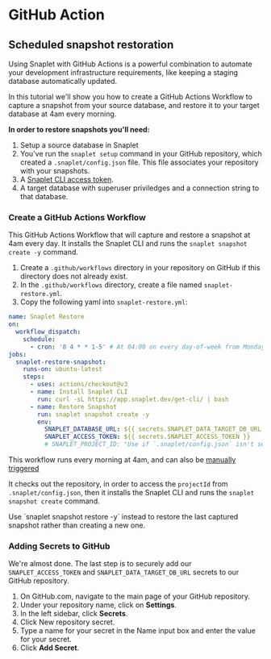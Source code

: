 
# GitHub Action

## Scheduled snapshot restoration

Using Snaplet with GitHub Actions is a powerful combination to automate your development infrastructure requirements, like keeping a staging database automatically updated.

In this tutorial we'll show you how to create a GitHub Actions Workflow to capture a snapshot from your source database, and restore it to your target database at 4am every morning.

**In order to restore snapshots you'll need:**

1. Setup a source database in Snaplet
2. You've run the `snaplet setup` command in your GitHub repository, which created a `.snaplet/config.json` file. This file associates your repository with your snapshots.
3. A [Snaplet CLI access token](https://app.snaplet.dev/access-token/cli).
4. A target database with superuser priviledges and a connection string to that database.

### Create a GitHub Actions Workflow

This GitHub Actions Workflow that will capture and restore a snapshot at 4am every day. It installs the Snaplet CLI and runs the `snaplet snapshot create -y` command.

1. Create a `.github/workflows` directory in your repository on GitHub if this directory does not already exist.
2. In the `.github/workflows` directory, create a file named `snaplet-restore.yml`.
3. Copy the following yaml into `snaplet-restore.yml`:

```yaml .github/workflows/snaplet-restore.yml
name: Snaplet Restore
on:
  workflow_dispatch:
    schedule:
      - cron: '0 4 * * 1-5' # At 04:00 on every day-of-week from Monday through Friday.
jobs:
  snaplet-restore-snapshot:
    runs-on: ubuntu-latest
    steps:
      - uses: actions/checkout@v3
      - name: Install Snaplet CLI
        run: curl -sL https://app.snaplet.dev/get-cli/ | bash
      - name: Restore Snapshot
        run: snaplet snapshot create -y
        env:
          SNAPLET_DATABASE_URL: ${{ secrets.SNAPLET_DATA_TARGET_DB_URL }}
          SNAPLET_ACCESS_TOKEN: ${{ secrets.SNAPLET_ACCESS_TOKEN }}
          # SNAPLET_PROJECT_ID: "Use if `.snaplet/config.json` isn't setup."
```

This workflow runs every morning at 4am, and can also be [manually triggered](https://docs.github.com/en/actions/managing-workflow-runs/manually-running-a-workflow#running-a-workflow)

It checks out the repository, in order to access the `projectId` from `.snaplet/config.json`, then it installs the Snaplet CLI and runs the `snaplet snapshot create` command.

<Callout type="info">
Use `snaplet snapshot restore -y` instead to restore the last captured snapshot rather than creating a new one.
</Callout>

### Adding Secrets to GitHub

We're almost done. The last step is to securely add our `SNAPLET_ACCESS_TOKEN` and `SNAPLET_DATA_TARGET_DB_URL` secrets to our GitHub repository.

1. On GitHub.com, navigate to the main page of your GitHub repository.
2. Under your repository name, click on **Settings**.
3. In the left sidebar, click **Secrets**.
4. Click New repository secret.
5. Type a name for your secret in the Name input box and enter the value for your secret.
7. Click **Add Secret**.

